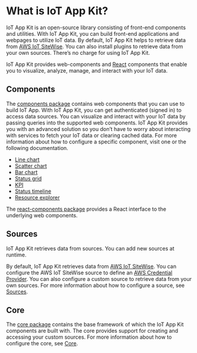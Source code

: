 
<Meta title="Introduction" />

# What is IoT App Kit?


IoT App Kit is an open-source library consisting of front-end components and utilities. With IoT App Kit, you can build front-end applications and webpages to utilize IoT data. By default, IoT App Kit helps to retrieve data from [AWS IoT SiteWise](https://docs.aws.amazon.com/iot-sitewise/latest/userguide/what-is-sitewise.html). You can also install plugins to retrieve data from your own sources. There’s no charge for using IoT App Kit.

IoT App Kit provides web-components and [React](https://reactjs.org/) components that enable you to visualize, analyze, manage, and interact with your IoT data.

## Components

The [components package](https://www.npmjs.com/package/@iot-app-kit/components) contains web components that you can use to build IoT App. With IoT App Kit, you can get authenticated (signed in) to access data sources. You can visualize and interact with your IoT data by passing queries into the supported web components. IoT App Kit provides you with an advanced solution so you don’t have to worry about interacting with services to fetch your IoT data or clearing cached data. For more information about how to configure a specific component, visit one or the following documentation.

* [Line chart](https://github.com/awslabs/iot-app-kit/tree/main/docs/LineChart.md)
* [Scatter chart](https://github.com/awslabs/iot-app-kit/tree/main/docs/ScatterChart.md)
* [Bar chart](https://github.com/awslabs/iot-app-kit/tree/main/docs/BarChart.md)
* [Status grid](https://github.com/awslabs/iot-app-kit/tree/main/docs/StatusGrid.md)
* [KPI](https://github.com/awslabs/iot-app-kit/tree/main/docs/KPI.md)
* [Status timeline](https://github.com/awslabs/iot-app-kit/tree/main/docs/StatusTimeline.md)
* [Resource explorer](https://github.com/awslabs/iot-app-kit/tree/main/docs/ResourceExplorer.md)

The [react-components package](https://www.npmjs.com/package/@iot-app-kit/react-components) provides a React interface to the underlying web components.

## Sources

IoT App Kit retrieves data from sources. You can add new sources at runtime.

By default, IoT App Kit retrieves data from [AWS IoT SiteWise](https://www.npmjs.com/package/@iot-app-kit/source-iotsitewise). You can configure the AWS IoT SiteWise source to define an [AWS Credential Provider](https://www.npmjs.com/package/@aws-sdk/credential-providers). You can also configure a custom source to retrieve data from your own sources. For more information about how to configure a source, see [Sources](https://github.com/awslabs/iot-app-kit/tree/main/docs/Sources.md).

## Core

The [core package](https://www.npmjs.com/package/@iot-app-kit/core) contains the base framework of which the IoT App Kit components are built with. The core provides support for creating and accessing your custom sources. For more information about how to configure the core, see [Core](https://github.com/awslabs/iot-app-kit/tree/main/docs/Core.md).


